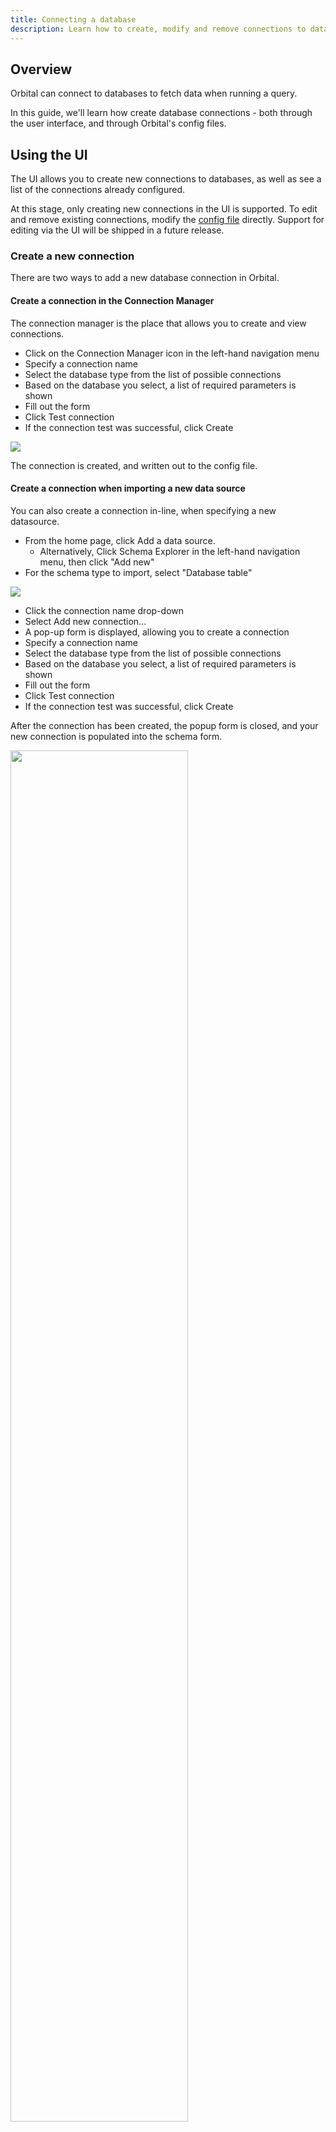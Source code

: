 ```yaml
---
title: Connecting a database
description: Learn how to create, modify and remove connections to databases
---
```



## Overview
Orbital can connect to databases to fetch data when running a query.

In this guide, we'll learn how create database connections - both through the user interface, and through Orbital's config files.

## Using the UI
The UI allows you to create new connections to databases, as well as see a list of the connections already configured.

<Callout type='note' title='Coming soon...'>

   At this stage, only creating new connections in the UI is supported.  To edit and remove existing connections,
   modify the [config file](#using-a-configuration-file) directly.  Support for editing via the UI will be shipped in a
   future release.

</Callout>

### Create a new connection
There are two ways to add a new database connection in Orbital.

#### Create a connection in the Connection Manager
The connection manager is the place that allows you to create and view connections.

 * Click on the Connection Manager icon in the left-hand navigation menu
 * Specify a connection name
 * Select the database type from the list of possible connections
 * Based on the database you select, a list of required parameters is shown
 * Fill out the form
 * Click Test connection
 * If the connection test was successful, click Create

<img src={ConnectionManager.src} />

The connection is created, and written out to the config file.

#### Create a connection when importing a new data source
You can also create a connection in-line, when specifying a new datasource.

 * From the home page, click Add a data source.
   * Alternatively, Click Schema Explorer in the left-hand navigation menu, then click "Add new"
 * For the schema type to import, select "Database table"

<img src={NewDataSource.src} />

 * Click the connection name drop-down
 * Select Add new connection...
 * A pop-up form is displayed, allowing you to create a connection
 * Specify a connection name
 * Select the database type from the list of possible connections
 * Based on the database you select, a list of required parameters is shown
 * Fill out the form
 * Click Test connection
 * If the connection test was successful, click Create

After the connection has been created, the popup form is closed, and your new connection is populated into the schema form.

<div className="flex justify-center">
   <img src={CreateConnectionPopup.src} width="75%" />
</div>
### Required permissions
In order to view, create or edit database connections through the UI, users must have the following permissions granted.

| Activity                               | Required permission |
|----------------------------------------|---------------------|
| View the list of database connections  | `VIEW_CONNECTIONS`  |
| Create or modify a database connection | `EDIT_CONNECTIONS`  |

See [this guide](/docs/deploying/authorization) for more information on role based security.

## Using a configuration file
All the connections configured for Orbital are stored in a config file - including any that you configure through the UI

By default, this file is called `connections.conf`, and lives in the `conf/` directory under where launch Orbital from.
If this file doesn't exist when Orbital is launched, it's created the first time a connection is created via the UI.

You can specify the name of the configuration file when launching Orbital, by setting the parameter `orbital.connections.config-file`.
The same configuration file is used for all types of connections, not just Databases.  This includes Kafka connections, etc.

### Defining a database connection

```hocon
jdbc { # The root element for database connections
   another-connection { # Defines a connection called "another-connection"
      connectionName = another-connection # The name of the connection.  Must match the key used above.
      jdbcDriver = POSTGRES # Defines the driver to use.  See below for the possible options
      connectionParameters { ## A list of connection parameters.  The actual values here are defined by the driver selected.
         database = transactions # The name of the database
         host = our-db-server # The host of the database
         password = super-secret # The password
         port = "2003" # The port
         username = jack # The username to connect with
      }
   }
}
```

For full specification, including supported database drivers and their connection details, read [Managing Connections](/docs/deploying/configuring-connections).

### Passing sensitive data
It may not always be desirable to specify sensistive connection information directly in the config file - especially
if these are being checked into source control.

Environment variables can be used anywhere in the config file, following the [HOCON standards](https://github.com/lightbend/config#uses-of-substitutions).

For example:

```HOCON
jdbc {
   another-connection {
      connectionName = another-connection
      jdbcDriver = POSTGRES # Defines the driver to use.  See below for the possible options
      connectionParameters {
         # .. other params omitted for bevity ..
         password = ${postgres_password} # Reads the environment variable "postgres_password"
      }
   }
}
```

